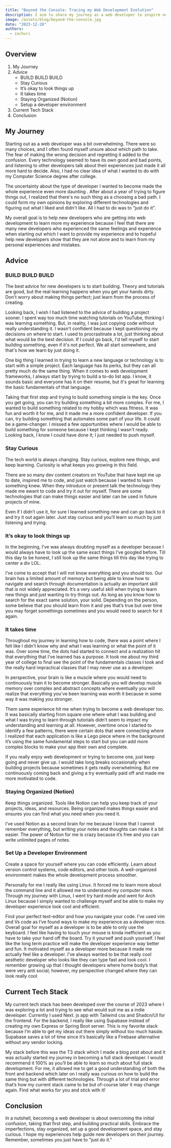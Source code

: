 ```yaml
---
title: "Beyond the Console: Tracing my Web Development Evolution"
description: I aim to share my journey as a web developer to inspire newcomers, emphasizing that anyone can become one. Learn from my experiences and remember to "just do it!"
image: /assets/blog/beyond-the-console.jpg
date: "2023-12-28"
authors:
  - zachuri
---
```


## Overview

1. My Journey
2. Advice
   - BUILD BUILD BUILD
   - Stay Curious
   - It’s okay to look things up
   - It takes time
   - Staying Organized (Notion)
   - Setup a developer environment
3. Current Tech Stack
4. Conclusion

## My Journey

Starting out as a web developer was a bit overwhelming. There were so many choices, and I often found myself unsure about which path to take. The fear of making the wrong decision and regretting it added to the confusion. Every technology seemed to have its own good and bad points, and listening to other developers talk about their experiences just made it all more hard to decide. Also, I had no clear idea of what I wanted to do with my Computer Science degree after college.

The uncertainty about the type of developer I wanted to become made the whole experience even more daunting . After about a year of trying to figure things out, I realized that there's no such thing as a choosing a bad path. I could form my own opinions by exploring different technologies and figuring out what I liked and didn't like. All I had to do was to “just do it”.

My overall goal is to help new developers who are getting into web development to learn more my experience because I feel that there are many new developers who experienced the same feelings and experience when starting out which I want to provide my experience and to hopeful help new developers show that they are not alone and to learn from my personal experiences and mistakes.

## Advice

### BUILD BUILD BUILD

The best advice for new developers is to start building. Theory and tutorials are good, but the real learning happens when you get your hands dirty. Don't worry about making things perfect; just learn from the process of creating.

Looking back, I wish I had listened to the advice of building a project sooner. I spent way too much time watching tutorials on YouTube, thinking I was learning something. But, in reality, I was just copying code without really understanding it. I wasn't confident because I kept questioning my decisions on where to start. I used to procrastinate a lot, just thinking about what would be the best decision. If I could go back, I'd tell myself to start building something, even if it's not perfect. We all start somewhere, and that's how we learn by just doing it.

One big thing I learned in trying to learn a new language or technology is to start with a simple project. Each language has its perks, but they can all pretty much do the same thing. When it comes to web development frameworks, I always start by trying to build a to-do list app. I know, it sounds basic and everyone has it on their resume, but it's great for learning the basic fundamentals of that language.

Taking that first step and trying to build something simple is the key. Once you get going, you can try building something a bit more complex. For me, I wanted to build something related to my hobby which was fitness. It was fun and worth it for me, and it made me a more confident developer. If you can, try building something that automates some part of your life. It could be a game-changer. I missed a few opportunities where I would be able to build something for someone because I kept thinking I wasn't ready. Looking back, I know I could have done it; I just needed to push myself.

### Stay Curious

The tech world is always changing. Stay curious, explore new things, and keep learning. Curiosity is what keeps you growing in this field.

There are so many dev content creators on YouTube that have kept me up to date, inspired me to code, and just watch because I wanted to learn something knew. When they introduce or present talk the technology they made me ewant to code and try it out for myself. There are some technologies that can make things easier and later can be used in future projects of mine.

Even if I didn’t use it, for sure I learned something new and can go back to it and try it out again later. Just stay curious and you’ll learn so much by just listening and trying.

### It’s okay to look things up

In the beginning, I’ve was always doubting myself as a developer because I would always have to look up the same exact things I’ve googled before. Till this day to be honest, I still look up the same things till this day like trying to center a div LOL.

I’ve come to accept that I will not know everything and you should too. Our brain has a limited amount of memory but being able to know how to navigate and search through documentation is actually an important skill that is not widely appreciated. It’s a very useful skill when trying to learn new things and just wanting to try things out. As long as you know how to search for the exact same solution, your solid. Depending on the person, some believe that you should learn from it and yes that’s true but over time you may forget somethings sometimes and you would need to search for it again.

### It takes time

Throughout my journey in learning how to code, there was a point where I felt like I didn’t know why and what I was learning or what the point of it was. Over some time, the dots had started to connect and a realization hit that everything that I’ve learned has a purpose. It took me about my third year of college to final see the point of the fundamentals classes I took and the really hard impractical classes that I may never use as a developer.

In perspective, your brain is like a muscle where you would need to continuously train it to become stronger. Basically you will develop muscle memory over complex and abstract concepts where eventually you will realize that everything you’ve been learning was worth it because in some way it was making you stronger.

Them same experience hit me when trying to become a web developer too. It was basically starting from square one where what I was building and what I was trying to learn through tutorials didn’t seem to impact my understanding and learning at all. However, overtime once I started to identify a few patterns, there were certain dots that were connecting where I realized that each application is like a Lego piece where in the background it’s using the same fundamental steps to start but you can add more complex blocks to make your app their own and complete.

If you really enjoy web development or trying to become one, just keep going and never give up. I would take long breaks occasionally when building projects because sometimes it gets really overwhelming. But me continuously coming back and giving a try eventually paid off and made me more motivated to code.

### Staying Organized (Notion)

Keep things organized. Tools like Notion can help you keep track of your projects, ideas, and resources. Being organized makes things easier and ensures you can find what you need when you need it.

I’ve used Notion as a second brain for me because I know that I cannot remember everything, but writing your notes and thoughts can make it a bit easier. The power of Notion for me is crazy because it’s free and you can write unlimited pages of notes.

### Set Up a Developer Environment

Create a space for yourself where you can code efficiently. Learn about version control systems, code editors, and other tools. A well-organized environment makes the whole development process smoother.

Personally for me I really like using Linux. It forced me to learn more about the command line and it allowed me to understand my computer more. Through my journey with Linux, I went try hard mode and went for Arch Linux because I simply wanted to challenge myself and be able to make my developer experience look cool and efficient.

Find your perfect text-editor and how you navigate your code. I’ve used vim and Vs code as I’ve found ways to make my experience as a developer nice. Overall goal for myself as a developer is to be able to only use the keyboard. I feel like having to touch your mouse is kinda inefficient as you have to take your hand off the board. Try it yourself and push yourself. I feel like the long term practice will make the developer experience way better and fun. It motivated myself as a developer more because it made me actually feel like a developer. I’ve always wanted to be that really cool aesthetic developer who looks like they can type fast and look cool. I remember growing up that I thought developers where home body’s that were very anti social; however, my perspective changed where they can look really cool

## Current Tech Stack

My current tech stack has been developed over the course of 2023 where I was exploring a lot and trying to see what would suit me as a indie developer. Currently I used Next. js app with Tailwind css and Shadcn/UI for the frontend. For the backend, I really like using Supabase instead of creating my own Express or Spring Boot server. This is my favorite stack because I’m able to get my ideas out there simply without too much hassle. Supabase saves a lot of time since it’s basically like a Firebase alternative without any vendor locking.

My stack before this was the T3 stack which I made a blog post about and it was actually started my journey in becoming a full stack developer. I would recommend it 100% as you’ll be able to learn so much about full stack development. For me, it allowed me to get a good understanding of both the front and backend which later on I really was curious on how to build the same thing but with different technologies. Through a lot of trial and error that’s how my current stack came to be but of-course later it may change again. Find what works for you and stick with it!

## Conclusion

In a nutshell, becoming a web developer is about overcoming the initial confusion, taking that first step, and building practical skills. Embrace the imperfections, stay organized, set up a good development space, and stay curious. I hope my experiences help guide new developers on their journey. Remember, sometimes you just have to "just do it."
